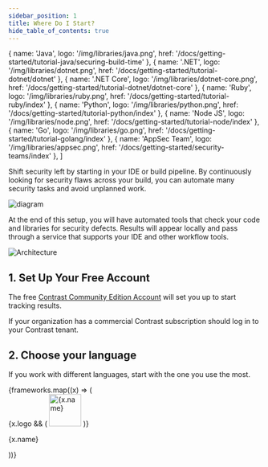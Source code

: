 ```yaml
---
sidebar_position: 1
title: Where Do I Start?
hide_table_of_contents: true
---
```


  { name: 'Java', logo: '/img/libraries/java.png', href: '/docs/getting-started/tutorial-java/securing-build-time' },
  { name: '.NET', logo: '/img/libraries/dotnet.png', href: '/docs/getting-started/tutorial-dotnet/dotnet' },
  { name: '.NET Core', logo: '/img/libraries/dotnet-core.png', href: '/docs/getting-started/tutorial-dotnet/dotnet-core' },
  { name: 'Ruby', logo: '/img/libraries/ruby.png', href: '/docs/getting-started/tutorial-ruby/index' },
  { name: 'Python', logo: '/img/libraries/python.png', href: '/docs/getting-started/tutorial-python/index' },
  { name: 'Node JS', logo: '/img/libraries/node.png', href: '/docs/getting-started/tutorial-node/index' },
  { name: 'Go', logo: '/img/libraries/go.png', href: '/docs/getting-started/tutorial-golang/index' },
  { name: 'AppSec Team', logo: '/img/libraries/appsec.png', href: '/docs/getting-started/security-teams/index' },
]

Shift security left by starting in your IDE or build pipeline. By continuously looking for security flaws across your build, you can automate many security tasks and avoid unplanned work.

![diagram](where-do-i-start.svg)

At the end of this setup, you will have automated tools that check your code and libraries for security defects. Results will appear locally and pass through a service that supports your IDE and other workflow tools.

![Architecture](./how-it-works/how-it-works.png)

## 1. Set Up Your Free Account

The free [Contrast Community Edition Account](https://www.contrastsecurity.com/contrast-community-edition) will set you up to start tracking results.

If your organization has a commercial Contrast subscription should log in to your Contrast tenant.

## 2. Choose your language

If you work with different languages, start with the one you use the most.

<div className="container" style={{}}>
  <div className="row is-multiline">
    {frameworks.map((x) => (
      <div key={x.name} className="col col--3">
        <Link className="card" to={x.href}>
          <div className="card__body" style={{ display: 'flex', gap: 20, alignItems: 'center' }}>
            {x.logo && (
              <img src={x.logo} alt={x.name} width="64" style={{ display: 'block', maxHeight: 64 }} />
            )}
            <p>{x.name}</p>
          </div>
        </Link>
      </div>
    ))}
  </div>
</div>

